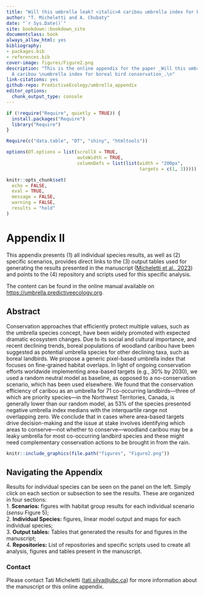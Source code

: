 ```yaml
--- 
title: "Will this umbrella leak? <italic>A caribou umbrella index for boreal bird conservation</italic>"
author: "T. Micheletti and A. Chubaty"
date: "`r Sys.Date()`"
site: bookdown::bookdown_site
documentclass: book
always_allow_html: yes
bibliography:
- packages.bib
- references.bib
cover-image: figures/Figure2.png
description: "This is the online appendix for the paper _Will this umbrella leak?
  A caribou \numbrella index for boreal bird conservation_.\n"
link-citations: yes
github-repo: PredictiveEcology/umbrella_appendix
editor_options:
  chunk_output_type: console
---
```


```r
if (!require("Require", quietly = TRUE)) {
  install.packages("Require")
  library("Require")
}

Require(c("data.table", "DT", "shiny", "htmltools"))

options(DT.options = list(scrollX = TRUE,
                          autoWidth = TRUE,
                          columnDefs = list(list(width = "200px",
                                                 targets = c(1, 3)))))

knitr::opts_chunk$set(
  echo = FALSE,
  eval = TRUE,
  message = FALSE,
  warning = FALSE,
  results = "hold"
)
```

# Appendix II

This appendix presents (1) all individual species results, as well as (2) specific scenarios, provides direct links to the (3) output tables used for generating the results presented in the manuscript ([Micheletti et al., 2023](https://doi.org/10.1111/csp2.12908)) and points to the (4) repository and scripts used for this specific analysis.

The content can be found in the online manual available on <https://umbrella.predictiveecology.org>.

## Abstract

Conservation approaches that efficiently protect multiple values, such as the umbrella species concept, have been widely promoted with expected dramatic ecosystem changes. Due to its social and cultural importance, and recent declining trends, boreal populations of woodland caribou have been suggested as potential umbrella species for other declining taxa, such as boreal landbirds. We propose a generic pixel-based umbrella index that focuses on fine-grained habitat overlaps. In light of ongoing conservation efforts worldwide implementing area-based targets (e.g., 30% by 2030), we used a random neutral model as baseline, as opposed to a no-conservation scenario, which has been used elsewhere. We found that the conservation efficiency of caribou as an umbrella for 71 co-occurring landbirds—three of which are priority species—in the Northwest Territories, Canada, is generally lower than our random model, as 53% of the species presented negative umbrella index medians with the interquartile range not overlapping zero. We conclude that in cases where area-based targets drive decision-making and the issue at stake involves identifying which areas to conserve—not whether to conserve—woodland caribou may be a leaky umbrella for most co-occurring landbird species and these might need complementary conservation actions to be brought in from the rain.


```r
knitr::include_graphics(file.path("figures", "Figure2.png"))
```

## Navigating the Appendix

Results for individual species can be seen on the panel on the left.
Simply click on each section or subsection to see the results.
These are organized in four sections:  
1. **Scenarios:** figures with habitat group results for each individual scenario (*sensu* Figure 5);    
2. **Individual Species:** figures, linear model output and maps for each individual species;  
3. **Output tables:** Tables that generated the results for and figures in the manuscript;  
4. **Repositories:** List of repositories and specific scripts used to create all analysis, figures and tables present in the manuscript.  

### Contact 

Please contact Tati Micheletti (<tati.silva@ubc.ca>) for more information about the manuscript or this online appendix.

